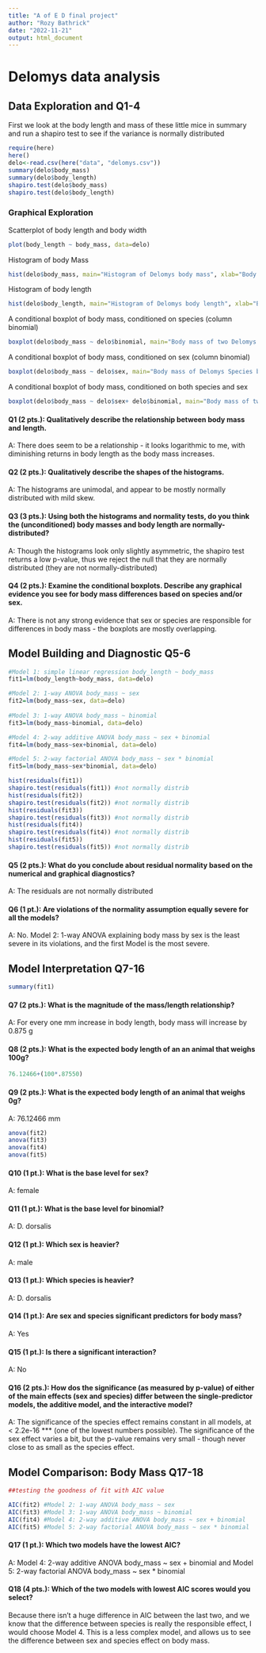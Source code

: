 ```yaml
---
title: "A of E D final project"
author: "Rozy Bathrick"
date: "2022-11-21"
output: html_document
---
```

# Delomys data analysis{.tabset .tabset-pills}

## Data Exploration and Q1-4

First we look at the body length and mass of these little mice in summary and run
a shapiro test to see if the variance is normally distributed


```r
require(here)
here()
delo<-read.csv(here("data", "delomys.csv"))
summary(delo$body_mass)
summary(delo$body_length)
shapiro.test(delo$body_mass)
shapiro.test(delo$body_length)
```

### Graphical Exploration

Scatterplot of body length and body width
```r

plot(body_length ~ body_mass, data=delo)

```
Histogram of body Mass
```r
hist(delo$body_mass, main="Histogram of Delomys body mass", xlab="Body Mass (g)")
```

Histogram of body length
```r
hist(delo$body_length, main="Histogram of Delomys body length", xlab="Body Length (mm)")
```
A conditional boxplot of body mass, conditioned on species (column binomial)

```r
boxplot(delo$body_mass ~ delo$binomial, main="Body mass of two Delomys Species", xlab=" ", ylab="Body Mass (g)")
```
A conditional boxplot of body mass, conditioned on sex (column binomial)
```r
boxplot(delo$body_mass ~ delo$sex, main="Body mass of Delomys Species by sex", xlab=" ", ylab="Body Mass (g)")
```



A conditional boxplot of body mass, conditioned on both species and sex
```r
boxplot(delo$body_mass ~ delo$sex+ delo$binomial, main="Body mass of two Delomys Species by sex", ylab="Body Mass (g)", xlab=" ", las=2, names=(c("D. dorsalis\n female", "D. dorsalis\nmale", "D. sublineatus\nfemale", "D. sublineatus\nmale")))

```

#### Q1 (2 pts.): Qualitatively describe the relationship between body mass and length.

A: There does seem to be a relationship - it looks logarithmic to me, with diminishing returns in body length as the body mass increases.

#### Q2 (2 pts.): Qualitatively describe the shapes of the histograms.

A: The histograms are unimodal, and appear to be mostly normally distributed with mild skew.

#### Q3 (3 pts.): Using both the histograms and normality tests, do you think the (unconditioned) body masses and body length are normally-distributed?

A: Though the histograms look only slightly asymmetric, the shapiro test returns a low p-value, thus we reject the null that they are normally distributed (they are not normally-distributed) 

#### Q4 (2 pts.): Examine the conditional boxplots. Describe any graphical evidence you see for body mass differences based on species and/or sex.

A: There is not any strong evidence that sex or species are responsible for differences in body mass - the boxplots are mostly overlapping.

## Model Building and Diagnostic Q5-6

```r
#Model 1: simple linear regression body_length ~ body_mass
fit1=lm(body_length~body_mass, data=delo)

#Model 2: 1-way ANOVA body_mass ~ sex
fit2=lm(body_mass~sex, data=delo)
           
#Model 3: 1-way ANOVA body_mass ~ binomial
fit3=lm(body_mass~binomial, data=delo)

#Model 4: 2-way additive ANOVA body_mass ~ sex + binomial
fit4=lm(body_mass~sex+binomial, data=delo)

#Model 5: 2-way factorial ANOVA body_mass ~ sex * binomial
fit5=lm(body_mass~sex*binomial, data=delo)
```
```r
hist(residuals(fit1))
shapiro.test(residuals(fit1)) #not normally distrib
hist(residuals(fit2))
shapiro.test(residuals(fit2)) #not normally distrib
hist(residuals(fit3))
shapiro.test(residuals(fit3)) #not normally distrib
hist(residuals(fit4))
shapiro.test(residuals(fit4)) #not normally distrib
hist(residuals(fit5))
shapiro.test(residuals(fit5)) #not normally distrib
```

#### Q5 (2 pts.): What do you conclude about residual normality based on the numerical and graphical diagnostics?

A: The residuals are not normally distributed

#### Q6 (1 pt.): Are violations of the normality assumption equally severe for all the models?

A: No. Model 2: 1-way ANOVA explaining body mass by sex is the least severe in its violations, and the first Model is the most severe.


## Model Interpretation Q7-16

```r
summary(fit1)
```

#### Q7 (2 pts.): What is the magnitude of the mass/length relationship?

A: For every one mm increase in body length, body mass will increase by 0.875 g

#### Q8 (2 pts.): What is the expected body length of an an animal that weighs 100g?

```r
76.12466+(100*.87550)
```


#### Q9 (2 pts.): What is the expected body length of an animal that weighs 0g?
A: 76.12466 mm

```r
anova(fit2)
anova(fit3)
anova(fit4)
anova(fit5)
```

#### Q10 (1 pt.): What is the base level for sex?

A: female

#### Q11 (1 pt.): What is the base level for binomial?

A: D. dorsalis

#### Q12 (1 pt.): Which sex is heavier?

A: male

#### Q13 (1 pt.): Which species is heavier?

A: D. dorsalis

#### Q14 (1 pt.): Are sex and species significant predictors for body mass?

A: Yes

#### Q15 (1 pt.): Is there a significant interaction?

A: No

#### Q16 (2 pts.): How dos the significance (as measured by p-value) of either of the main effects (sex and species) differ between the single-predictor models, the additive model, and the interactive model?

A: The significance of the species effect remains constant in all models, at < 2.2e-16 *** (one of the lowest numbers possible). The significance of the sex effect varies a bit, but the p-value remains very small - though never close to as small as the species effect.

## Model Comparison: Body Mass Q17-18


```r
##testing the goodness of fit with AIC value

AIC(fit2) #Model 2: 1-way ANOVA body_mass ~ sex
AIC(fit3) #Model 3: 1-way ANOVA body_mass ~ binomial
AIC(fit4) #Model 4: 2-way additive ANOVA body_mass ~ sex + binomial
AIC(fit5) #Model 5: 2-way factorial ANOVA body_mass ~ sex * binomial

```

#### Q17 (1 pt.): Which two models have the lowest AIC?
A: Model 4: 2-way additive ANOVA body_mass ~ sex + binomial and
Model 5: 2-way factorial ANOVA body_mass ~ sex * binomial

#### Q18 (4 pts.): Which of the two models with lowest AIC scores would you select?

Because there isn't a huge difference in AIC between the last two, and we know that the difference between species is really the responsible effect, I would choose Model 4. This is a less complex model, and allows us to see the difference between sex and species effect on body mass.
